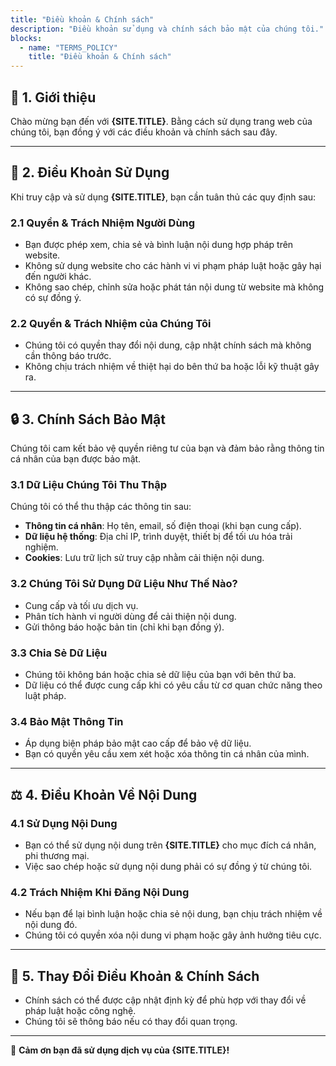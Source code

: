 ```yaml
---
title: "Điều khoản & Chính sách"
description: "Điều khoản sử dụng và chính sách bảo mật của chúng tôi."
blocks:
  - name: "TERMS_POLICY"
    title: "Điều khoản & Chính sách"
---
```



## 🔹 1. Giới thiệu

Chào mừng bạn đến với **{SITE.TITLE}**. Bằng cách sử dụng trang web của chúng tôi, bạn đồng ý với các điều khoản và chính sách sau đây.

---

## 📜 2. Điều Khoản Sử Dụng

Khi truy cập và sử dụng **{SITE.TITLE}**, bạn cần tuân thủ các quy định sau:

### 2.1 **Quyền & Trách Nhiệm Người Dùng**

- Bạn được phép xem, chia sẻ và bình luận nội dung hợp pháp trên website.
- Không sử dụng website cho các hành vi vi phạm pháp luật hoặc gây hại đến người khác.
- Không sao chép, chỉnh sửa hoặc phát tán nội dung từ website mà không có sự đồng ý.

### 2.2 **Quyền & Trách Nhiệm của Chúng Tôi**

- Chúng tôi có quyền thay đổi nội dung, cập nhật chính sách mà không cần thông báo trước.
- Không chịu trách nhiệm về thiệt hại do bên thứ ba hoặc lỗi kỹ thuật gây ra.

---

## 🔒 3. Chính Sách Bảo Mật

Chúng tôi cam kết bảo vệ quyền riêng tư của bạn và đảm bảo rằng thông tin cá nhân của bạn được bảo mật.

### 3.1 **Dữ Liệu Chúng Tôi Thu Thập**

Chúng tôi có thể thu thập các thông tin sau:

- **Thông tin cá nhân**: Họ tên, email, số điện thoại (khi bạn cung cấp).
- **Dữ liệu hệ thống**: Địa chỉ IP, trình duyệt, thiết bị để tối ưu hóa trải nghiệm.
- **Cookies**: Lưu trữ lịch sử truy cập nhằm cải thiện nội dung.

### 3.2 **Chúng Tôi Sử Dụng Dữ Liệu Như Thế Nào?**

- Cung cấp và tối ưu dịch vụ.
- Phân tích hành vi người dùng để cải thiện nội dung.
- Gửi thông báo hoặc bản tin (chỉ khi bạn đồng ý).

### 3.3 **Chia Sẻ Dữ Liệu**

- Chúng tôi không bán hoặc chia sẻ dữ liệu của bạn với bên thứ ba.
- Dữ liệu có thể được cung cấp khi có yêu cầu từ cơ quan chức năng theo luật pháp.

### 3.4 **Bảo Mật Thông Tin**

- Áp dụng biện pháp bảo mật cao cấp để bảo vệ dữ liệu.
- Bạn có quyền yêu cầu xem xét hoặc xóa thông tin cá nhân của mình.

---

## ⚖ 4. Điều Khoản Về Nội Dung

### 4.1 **Sử Dụng Nội Dung**

- Bạn có thể sử dụng nội dung trên **{SITE.TITLE}** cho mục đích cá nhân, phi thương mại.
- Việc sao chép hoặc sử dụng nội dung phải có sự đồng ý từ chúng tôi.

### 4.2 **Trách Nhiệm Khi Đăng Nội Dung**

- Nếu bạn để lại bình luận hoặc chia sẻ nội dung, bạn chịu trách nhiệm về nội dung đó.
- Chúng tôi có quyền xóa nội dung vi phạm hoặc gây ảnh hưởng tiêu cực.

---

## 📌 5. Thay Đổi Điều Khoản & Chính Sách

- Chính sách có thể được cập nhật định kỳ để phù hợp với thay đổi về pháp luật hoặc công nghệ.
- Chúng tôi sẽ thông báo nếu có thay đổi quan trọng.

---

📢 **Cảm ơn bạn đã sử dụng dịch vụ của {SITE.TITLE}!**
